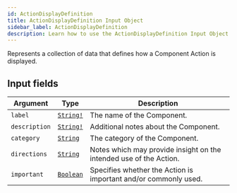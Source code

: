```yaml
---
id: ActionDisplayDefinition
title: ActionDisplayDefinition Input Object
sidebar_label: ActionDisplayDefinition
description: Learn how to use the ActionDisplayDefinition Input Object for Prismatic's API.
---
```


Represents a collection of data that defines how a Component Action is displayed.

## Input fields

| Argument      | Type                                       | Description                                                        |
| ------------- | ------------------------------------------ | ------------------------------------------------------------------ |
| `label`       | [`String!`](api/schema/scalar/String.mdx)  | The name of the Component.                                         |
| `description` | [`String!`](api/schema/scalar/String.mdx)  | Additional notes about the Component.                              |
| `category`    | [`String`](api/schema/scalar/String.mdx)   | The category of the Component.                                     |
| `directions`  | [`String`](api/schema/scalar/String.mdx)   | Notes which may provide insight on the intended use of the Action. |
| `important`   | [`Boolean`](api/schema/scalar/Boolean.mdx) | Specifies whether the Action is important and/or commonly used.    |
